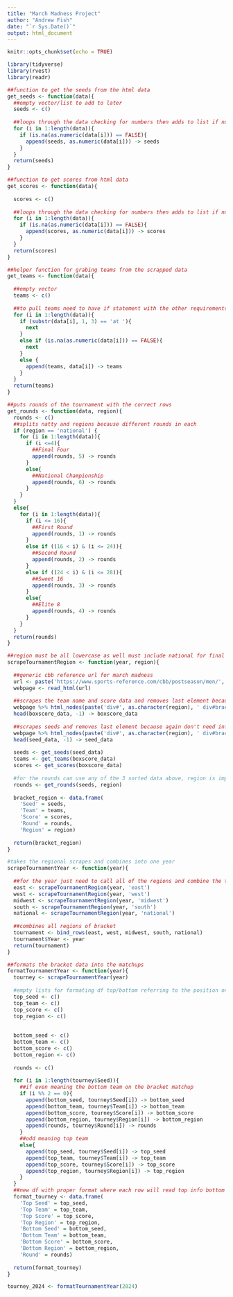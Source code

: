 ```yaml
---
title: "March Madness Project"
author: "Andrew Fish"
date: "`r Sys.Date()`"
output: html_document
---
```


```r
knitr::opts_chunk$set(echo = TRUE)
```

```r
library(tidyverse)
library(rvest)
library(readr)
```

```r
##function to get the seeds from the html data
get_seeds <- function(data){
  ##empty vector/list to add to later
  seeds <- c()
  
  ##loops through the data checking for numbers then adds to list if number
  for (i in 1:length(data)){
    if (is.na(as.numeric(data[i])) == FALSE){
      append(seeds, as.numeric(data[i])) -> seeds
    }
  }
  return(seeds)
}
```

```r
##function to get scores from html data
get_scores <- function(data){
  
  scores <- c()
  
  ##loops through the data checking for numbers then adds to list if number
  for (i in 1:length(data)){
    if (is.na(as.numeric(data[i])) == FALSE){
      append(scores, as.numeric(data[i])) -> scores
    }
  }
  return(scores)
}
```

```r
##helper function for grabing teams from the scrapped data
get_teams <- function(data){
  
  ##empty vector
  teams <- c()
  
  ##to pull teams need to have if statement with the other requirements and use next to not do anything then can add the leftovers to teams
  for (i in 1:length(data)){
    if (substr(data[i], 1, 3) == 'at '){
      next
    }
    else if (is.na(as.numeric(data[i])) == FALSE){
      next
    }
    else {
      append(teams, data[i]) -> teams
    }
  }
  return(teams)
}
```

```r
##puts rounds of the tournament with the correct rows
get_rounds <- function(data, region){
  rounds <- c()
  ##splits natty and regions because different rounds in each
  if (region == 'national') {
    for (i in 1:length(data)){
      if (i <=4){
        ##Final Four
        append(rounds, 5) -> rounds
      }
      else{
        ##National Championship
        append(rounds, 6) -> rounds
      }
    }
  }
  else{
    for (i in 1:length(data)){
      if (i <= 16){
        ##First Round
        append(rounds, 1) -> rounds
      }
      else if ((16 < i) & (i <= 24)){
        ##Second Round
        append(rounds, 2) -> rounds
      }
      else if ((24 < i) & (i <= 28)){
        ##Sweet 16
        append(rounds, 3) -> rounds
      }
      else{
        ##Elite 8
        append(rounds, 4) -> rounds
      }
    }  
  }
  return(rounds)
}
```


```r
##region must be all lowercase as well must include national for final four
scrapeTournamentRegion <- function(year, region){
  
  ##generic cbb reference url for march madness
  url <- paste('https://www.sports-reference.com/cbb/postseason/men/', as.character(year), '-ncaa.html', sep = '')
  webpage <- read_html(url)
  
  ##scrapes the team name and score data and removes last element because winner of region isn't necessary
  webpage %>% html_nodes(paste('div#', as.character(region), ' div#bracket div.round a', sep = '')) %>% html_text() -> boxscore_data
  head(boxscore_data, -1) -> boxscore_data
  
  ##scrapes seeds and removes last element because again don't need info on winner of region
  webpage %>% html_nodes(paste('div#', as.character(region), ' div#bracket div.round span', sep = '')) %>% html_text() -> seed_data
  head(seed_data, -1) -> seed_data
  
  seeds <- get_seeds(seed_data)
  teams <- get_teams(boxscore_data)
  scores <- get_scores(boxscore_data)
  
  #for the rounds can use any of the 3 sorted data above, region is important part
  rounds <- get_rounds(seeds, region)
  
  bracket_region <- data.frame(
    'Seed' = seeds,
    'Team' = teams,
    'Score' = scores,
    'Round' = rounds,
    'Region' = region)
  
  return(bracket_region)
}
```

```r
#takes the regional scrapes and combines into one year
scrapeTournamentYear <- function(year){
  
  ##for the year just need to call all of the regions and combine the tibbles into one
  east <- scrapeTournamentRegion(year, 'east')
  west <- scrapeTournamentRegion(year, 'west')
  midwest <- scrapeTournamentRegion(year, 'midwest')
  south <- scrapeTournamentRegion(year, 'south')
  national <- scrapeTournamentRegion(year, 'national')
  
  ##combines all regions of bracket
  tournament <- bind_rows(east, west, midwest, south, national)
  tournament$Year <- year
  return(tournament)
}
```

```r
##formats the bracket data into the matchups
formatTournamentYear <- function(year){
  tourney <- scrapeTournamentYear(year)
  
  #empty lists for formating df top/bottom referring to the position on the bracket for the matchup
  top_seed <- c()
  top_team <- c()
  top_score <- c()
  top_region <- c()
  
  
  bottom_seed <- c()
  bottom_team <- c()
  bottom_score <- c()
  bottom_region <- c()
  
  rounds <- c()
  
  for (i in 1:length(tourney$Seed)){
    ##if even meaning the bottom team on the bracket matchup
    if (i %% 2 == 0){
      append(bottom_seed, tourney$Seed[i]) -> bottom_seed
      append(bottom_team, tourney$Team[i]) -> bottom_team
      append(bottom_score, tourney$Score[i]) -> bottom_score
      append(bottom_region, tourney$Region[i]) -> bottom_region
      append(rounds, tourney$Round[i]) -> rounds
    }  
    ##odd meaning top team
    else{
      append(top_seed, tourney$Seed[i]) -> top_seed
      append(top_team, tourney$Team[i]) -> top_team
      append(top_score, tourney$Score[i]) -> top_score
      append(top_region, tourney$Region[i]) -> top_region
    }
  }
  ##new df with proper format where each row will read top info bottom info
  format_tourney <- data.frame(
    'Top Seed' = top_seed,
    'Top Team' = top_team,
    'Top Score' = top_score,
    'Top Region' = top_region,
    'Bottom Seed' = bottom_seed,
    'Bottom Team' = bottom_team,
    'Bottom Score' = bottom_score,
    'Bottom Region' = bottom_region,
    'Round' = rounds)
  
  return(format_tourney)
}
```

```r
tourney_2024 <- formatTournamentYear(2024)
```

